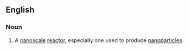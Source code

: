 ==English==

===Noun===
{{en-noun}}

# {{lb|en|chemistry}} A [[nanoscale]] [[reactor]], especially one used to produce [[nanoparticle]]s
